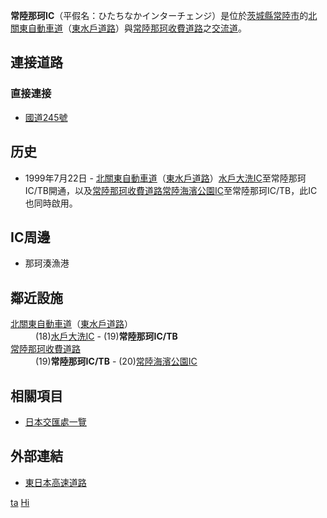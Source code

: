 {{日本公路設施
|設施名稱 = 常陸那珂IC
|色 = 
|圖像 =Hitachinaka IC.JPG
|pxl = 
|圖像簡介 = 
|公路名稱1 = [[北關東自動車道|北關東自動車道]]（[[東水戶道路|東水戶道路]]）
|IC編號1 = 19
|收費站編號1 = 01-046（出入口）<br>01-047（本線）
|記號1 = 
|起點1 = [[栃木都賀JCT|栃木都賀JCT]]
|距離1 = 91.2
|上一設施1 = [[水戶大洗IC|水戶大洗IC]]
|上一設施距離1 = 4.7
|下一設施1 = 
|下一設施距離1 = 
|公路名稱2 = [[常陸那珂收費道路|常陸那珂收費道路]]
|IC編號2 = 
|收費站編號2 = 56-047（本線）
|記號2 = 
|起點2 = 常陸那珂IC
|距離2 = 0.0
|上一設施2 = 
|上一設施距離2 = 
|下一設施2 = [[常陸海濱公園IC|常陸海濱公園IC]]
|下一設施距離2 = 2.9
|連接道路 = [[國道245號|國道245號]]
|啟用日期 = 1999年7月22日
|停用日期 = 
|流量 = 
|智能IC = 
|上行營業時間 = 
|上行油站 = 
|上行油站營業時間 = 
|下行營業時間 = 
|下行油站 = 
|下行油站營業時間 = 
|郵政編碼 = 311-1252
|所在地 ={{JPN}}[[茨城縣|茨城縣]][[常陸市|常陸市]]部田野
|坐標 = {{coord|36|22|28.27|N|140|34|31.52|E}}
|備註 = 
}}
'''常陸那珂IC'''（平假名：ひたちなかインターチェンジ）是位於[[茨城縣|茨城縣]][[常陸市|常陸市]]的[[北關東自動車道|北關東自動車道]]（[[東水戶道路|東水戶道路]]）與[[常陸那珂收費道路|常陸那珂收費道路]]之[[交流道|交流道]]。

== 連接道路 ==
=== 直接連接 ===
* [[國道245號|國道245號]]

== 历史 ==
* 1999年7月22日 - [[北關東自動車道|北關東自動車道]]（[[東水戶道路|東水戶道路]]）[[水戶大洗IC|水戶大洗IC]]至常陸那珂IC/TB開通，以及[[常陸那珂收費道路|常陸那珂收費道路]][[常陸海濱公園IC|常陸海濱公園IC]]至常陸那珂IC/TB，此IC也同時啟用。

== IC周邊 ==
*那珂湊漁港

== 鄰近設施 ==
; [[北關東自動車道|北關東自動車道]]（[[東水戶道路|東水戶道路]]）
: (18)[[水戶大洗IC|水戶大洗IC]] - (19)'''常陸那珂IC/TB'''
; [[常陸那珂收費道路|常陸那珂收費道路]]
: (19)'''常陸那珂IC/TB''' - (20)[[常陸海濱公園IC|常陸海濱公園IC]]

== 相關項目 ==
* [[日本交匯處一覽|日本交匯處一覽]]

== 外部連結 ==
* [http://www.e-nexco.co.jp/ 東日本高速道路] {{Wayback|url=http://www.e-nexco.co.jp/ |date=20140203074239 }}

{{北關東自動車道}}

[[Category:日本交流道_Hi|ta]]
[[Category:茨城縣交流道|Hi]]